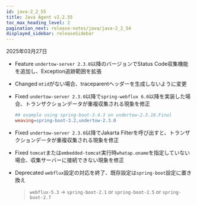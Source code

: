 ```yaml
---
id: java-2_2_55
title: Java Agent v2.2.55
toc_max_heading_level: 2
pagination_next: release-notes/java/java-2_2_54
displayed_sidebar: releaseSidebar
---
```


2025年03月27日

- <Status priority='1'>Feature</Status> `undertow-server 2.3.0`以降のバージョンでStatus Code収集機能を追加し、Exception追跡範囲を拡張

- <Status priority='1'>Changed</Status> `mtid`がない場合、traceparentヘッダーを生成しないように変更

- <Status priority='0'>Fixed</Status> `undertow-server 2.3.0`以降で`spring-webflux 6.0`以降を実装した場合、トランザクションデータが重複収集される現象を修正

  ```makefile
  ## example using spring-boot-3.4.3 on undertow-2.3.18.Final
  weaving=spring-boot-3.2,undertow-2.3.0  
  ```

- <Status priority='0'>Fixed</Status> `undertow-server 2.3.0`以降でJakarta Filterを呼び出すと、トランザクションデータが重複収集される現象を修正

- <Status priority='0'>Fixed</Status> `tomcat`または`embedded-tomcat`実行時`whatap.oname`を指定していない場合、収集サーバーに接続できない現象を修正

- <Status priority='1'>Deprecated</Status> `webflux`設定の対応を終了、既存設定は`spring-boot`設定に置き換え

  > `webflux-5.3` → `spring-boot-2.1` or `spring-boot-2.5` or `spring-boot-2.7`


<DownloadJava ver="2.2.55" />
